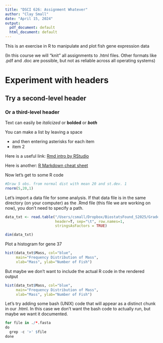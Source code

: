 ```yaml
---
title: "DSCI 626: Assignment Whatever"
author: "Clay Small"
date: "April 15, 2024"
output:
  pdf_document: default
  html_document: default
---
```


This is an exercise in R to manipulate and plot fish gene expression data


(In this course we will "knit" all assignments to .html files. Other formats like .pdf and .doc are possible, but not as reliable across all operating systems)

# Experiment with headers
## Try a second-level header
### Or a third-level header



Text can easily be *italicized* or **bolded** or ***both***


You can make a list by leaving a space

* and then entering asterisks for each item
* item 2


Here is a useful link: [Rmd intro by RStudio](https://rmarkdown.rstudio.com/articles_intro.html)

Here is another: [R Markdown cheat sheet](https://rmarkdown.rstudio.com/lesson-15.html)




Now let's get to some R code

```r
#Draw 5 obs. from normal dist with mean 20 and st.dev. 1
rnorm(5,20,1)
```


Let's import a data file for some analysis. If that data file is in the same directory (on your computer) as the .Rmd file (this file we are working on now), you don't need to specify a path.

```r
data_txt <- read.table("/Users/csmall/Dropbox/BiostatsFound_S2025/Graded_Assignments/PS_1/Gacu_lipids2_data.tsv",
                       header=T, sep="\t", row.names=1,
                       stringsAsFactors = TRUE)

dim(data_txt)
```

Plot a histogram for gene 37

```r
hist(data_txt$Mass, col="blue",
     main="Frequency Distribution of Mass",
     xlab="Mass", ylab="Number of Fish")
```


But maybe we don't want to include the actual R code in the rendered output

```r
hist(data_txt$Mass, col="blue",
     main="Frequency Distribution of Mass",
     xlab="Mass", ylab="Number of Fish")
```


Let's try adding some bash (UNIX) code that will appear as a distinct chunk in our .html. In this case we don't want the bash code to actually run, but maybe we want it documented.

```r
for file in ./*.fasta
do
  grep -c '>' $file
done
```


